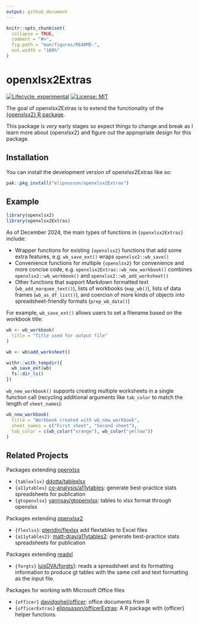 ```yaml
---
output: github_document
---
```


<!-- README.md is generated from README.Rmd. Please edit that file -->

```r
knitr::opts_chunk$set(
  collapse = TRUE,
  comment = "#>",
  fig.path = "man/figures/README-",
  out.width = "100%"
)
```

# openxlsx2Extras

<!-- badges: start -->

[![Lifecycle: experimental](https://img.shields.io/badge/lifecycle-experimental-orange.svg)](https://lifecycle.r-lib.org/articles/stages.html#experimental) [![License: MIT](https://img.shields.io/badge/License-MIT-yellow.svg)](https://opensource.org/licenses/MIT)

<!-- badges: end -->

The goal of openxlsx2Extras is to extend the functionality of the [{openxlsx2} R package](https://github.com/JanMarvin/openxlsx2).

This package is *very* early stages so expect things to change and break as I learn more about {openxlsx2} and figure out the appropriate design for this package.

## Installation

You can install the development version of openxlsx2Extras like so:

``` r
pak::pkg_install("elipousson/openxlsx2Extras")
```

## Example

```r
library(openxlsx2)
library(openxlsx2Extras)
```

As of December 2024, the main types of functions in `{openxlsx2Extras}` include:

-   Wrapper functions for existing `{openxlsx2}` functions that add some extra features, e.g. `wb_save_ext()` wraps `openxlsx2::wb_save()`
-   Convenience functions for multiple `{openxlsx2}` for convenience and more concise code, e.g. `openxlsx2Extras::wb_new_workbook()` combines `openxlsx2::wb_workbook()` and `openxlsx2::wb_add_worksheet()`
-   Other functions that support Markdown formatted text (`wb_add_marquee_text()`), lists of workbooks (`map_wb()`), lists of data frames (`wb_as_df_list()`), and coercion of more kinds of objects into spreadsheet-friendly formats (`prep_wb_data()`)

For example, `wb_save_ext()` allows users to set a filename based on the workbook title:

```r
wb <- wb_workbook(
  title = "Title used for output file"
)

wb <- wb$add_worksheet()

withr::with_tempdir({
  wb_save_ext(wb)
  fs::dir_ls()
})
```

`wb_new_workbook()` supports creating multiple worksheets in a single function call (recycling additional arguments like `tab_color` to match the length of `sheet_names`):

```r
wb_new_workbook(
  title = "Workbook created with wb_new_workbook",
  sheet_names = c("First sheet", "Second sheet"),
  tab_color = c(wb_color("orange"), wb_color("yellow"))
)
```

## Related Projects

Packages extending [openxlsx](https://github.com/ycphs/openxlsx)

-   `{tablexlsx}` [ddotta/tablexlsx](https://github.com/ddotta/tablexlsx)
-   `{a11ytables}` [co-analysis/a11ytables](https://github.com/co-analysis/a11ytables){.uri}: generate best-practice stats spreadsheets for publication
-   `{gtopenxlsx}` [yannsay/gtopenxlsx](https://github.com/yannsay/gtopenxlsx): tables to xlsx format through openxlsx

Packages extending [openxlsx2](https://github.com/JanMarvin/openxlsx2)

-   `{flexlsx}`: [pteridin/flexlsx](https://github.com/pteridin/flexlsx) add flextables to Excel files
-   `{a11ytables2}`: [matt-dray/a11ytables2](https://github.com/matt-dray/a11ytables2): generate best-practice stats spreadsheets for publication

Packages extending [readxl](https://readxl.tidyverse.org)

-   `{forgts}` [luisDVA/forgts](https://github.com/luisDVA/forgts)}: reads a spreadsheet and its formatting information to produce gt tables with the same cell and text formatting as the input file.

Packages for working with Microsoft Office files

-   `{officer}` [davidgohel/officer](https://github.com/davidgohel/officer/): office documents from R
-   `{officerExtras}` [elipousson/officerExtras](https://github.com/elipousson/officerExtras): A R package with {officer} helper functions.
